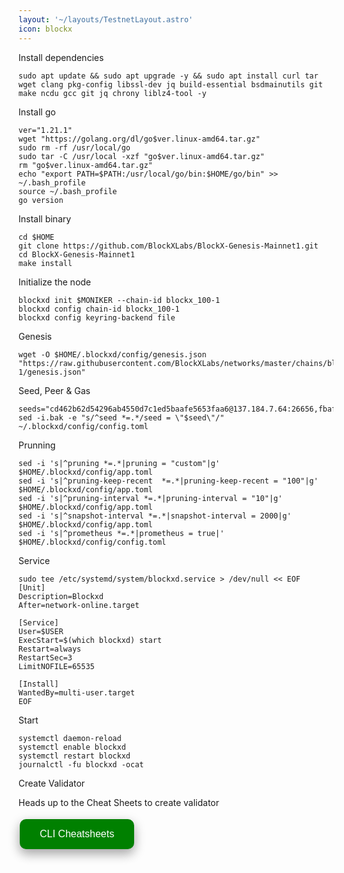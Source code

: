 ```yaml
---
layout: '~/layouts/TestnetLayout.astro'
icon: blockx
---
```


 Install dependencies 

```
sudo apt update && sudo apt upgrade -y && sudo apt install curl tar wget clang pkg-config libssl-dev jq build-essential bsdmainutils git make ncdu gcc git jq chrony liblz4-tool -y
```

 Install go
```
ver="1.21.1"
wget "https://golang.org/dl/go$ver.linux-amd64.tar.gz"
sudo rm -rf /usr/local/go
sudo tar -C /usr/local -xzf "go$ver.linux-amd64.tar.gz"
rm "go$ver.linux-amd64.tar.gz"
echo "export PATH=$PATH:/usr/local/go/bin:$HOME/go/bin" >> ~/.bash_profile
source ~/.bash_profile
go version
```

 Install binary

```
cd $HOME
git clone https://github.com/BlockXLabs/BlockX-Genesis-Mainnet1.git
cd BlockX-Genesis-Mainnet1
make install
```
 Initialize the node
```
blockxd init $MONIKER --chain-id blockx_100-1
blockxd config chain-id blockx_100-1
blockxd config keyring-backend file
```

 Genesis
```
wget -O $HOME/.blockxd/config/genesis.json "https://raw.githubusercontent.com/BlockXLabs/networks/master/chains/blockx_100-1/genesis.json"
```
Seed, Peer & Gas
```
seeds="cd462b62d54296ab4550d7c1ed5baafe5653faa6@137.184.7.64:26656,fbaf65d8f2732cb19269569763de4b75d84f5f52@147.182.238.235:26656,5f21477b66cce124fc61167713243d8de30a9572@137.184.38.212:26656,abddf4491980d5e6c31b44e3640610c77d475d89@146.190.153.165:26656"
sed -i.bak -e "s/^seed *=.*/seed = \"$seed\"/" ~/.blockxd/config/config.toml
```

 Prunning
```
sed -i 's|^pruning *=.*|pruning = "custom"|g' $HOME/.blockxd/config/app.toml
sed -i 's|^pruning-keep-recent  *=.*|pruning-keep-recent = "100"|g' $HOME/.blockxd/config/app.toml
sed -i 's|^pruning-interval *=.*|pruning-interval = "10"|g' $HOME/.blockxd/config/app.toml
sed -i 's|^snapshot-interval *=.*|snapshot-interval = 2000|g' $HOME/.blockxd/config/app.toml
sed -i 's|^prometheus *=.*|prometheus = true|' $HOME/.blockxd/config/config.toml
```

 Service
```
sudo tee /etc/systemd/system/blockxd.service > /dev/null << EOF
[Unit]
Description=Blockxd
After=network-online.target

[Service]
User=$USER
ExecStart=$(which blockxd) start 
Restart=always
RestartSec=3
LimitNOFILE=65535

[Install]
WantedBy=multi-user.target
EOF
```

 Start
```
systemctl daemon-reload
systemctl enable blockxd
systemctl restart blockxd
journalctl -fu blockxd -ocat
```

 Create Validator

Heads up to the Cheat Sheets to create validator

<a href="https://service.sychonix.com/mainnet/blockx/cheat" target="_blank">
  <button style="background-color: green; border: none; color: white; padding: 15px 32px; text-align: center; text-decoration: none; display: inline-block; font-size: 16px; margin: 4px 2px; cursor: pointer; border-radius: 10px; box-shadow: 0 8px 16px 0 rgba(0,0,0,0.2), 0 6px 20px 0 rgba(0,0,0,0.19);" onmouseover="this.style.boxShadow='0 0 0 4px rgba(0,255,0,0.5)'" onmouseout="this.style.boxShadow='0 8px 16px 0 rgba(0,0,0,0.2), 0 6px 20px 0 rgba(0,0,0,0.19)'">CLI Cheatsheets</button>
</a>
